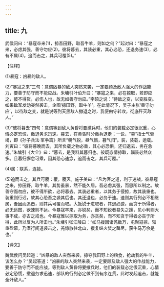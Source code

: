 ```yaml
---
---
---
```

title: 九
---



武侯问曰：“暴寇卒来(1)，掠吾田野，取吾牛羊，则如之何？”起对曰：“暴寇之来，必虑其强，善守勿应(2)。彼将暮去，其装必重，其心必恐，还退务速(3)，必有不属(4)，追而击之，其兵可覆(5)。”

【注释】

(1)暴寇：凶暴的敌人。

(2)“暴寇之来”三句：意谓凶暴的敌人突然来袭，一定要顾及敌人强大的作战能力，要善于防守而不能应战。朱墉引叶伯升曰：“暴寇之来，必在掠取，若即应之，彼不得货，必伤人也，故无如善守勿应。”李硕之说：“待敌之变，以变胜变。如果敌军发动突然袭击，企图‘掠田野，取牛羊’。在此情况下，吴子主张‘善守勿应’，以待敌之变，就是说等到天黑敌人撤退之时，我便由守转攻，彻底歼灭敌人。”

(3)“彼将暮去”四句：意谓等到敌人黄昏将要撤兵时，他们的装载必定很沉重，心情必定恐慌，撤退务求迅速。暮去，在黄昏时分撤兵退走；一说，“暮”指士气衰竭，即《孙子兵法·军争篇》所言“朝气锐，昼气惰，暮气归”。装，装载，运载。刘寅曰：“彼将暮晚而去，其所负载之物必重，其心必恐惧，还归退去，务在急速。”朱墉引《大全》曰：“暮去，是我料其暮归也。彼既恣情掠取，辎装必然众多。且暮归懈怠可乘，因其恐心速念，追而击之，其兵可覆。”

(4)属：联系，连接。

(5)追而击之，其兵可覆：覆，覆灭。施子美曰：“凡为客之道，利于速战。彼暴寇之来，掠田野，取牛羊，其势虽暴，然不能久居。吾必虑其强，而思所以制之。故善守而勿应，彼不得所欲，必将暮去。其装必重者，以其务于侵掠，故其装重也。装重则行迟，故其心恐吾之袭其后也。其还退也，必务于速。速则其行列必不相继属，吾因而追击，则其兵可覆而取。大抵锐于进取者，其退必速，而贪于所得者，必无远图，欲速则不达。今暴寇卒来，亦锐矣，而不知锐者易失之躁，见小利则大事不成，亦古之戒也。今暴寇惟以掠取为务，亦贪矣，而不知贪于得者必丧于所得，此所以反为人所击也。”朱墉引张江陵曰：“如马援因诸羌数万，屯聚寇掠，辎重盈幕，乃潜行间道袭击之，羌惊散往北山，援复纵火焚之罄尽，获牛马万余是也。”

【译文】

魏武侯问吴起道：“凶暴的敌人突然来袭，掠夺我田野上的粮食，抢劫我的牛羊，该怎么办？”吴起答道：“凶暴的敌人突然来袭，一定要顾及敌人强大的作战能力，要善于防守而不能应战。等到敌人黄昏将要撤兵时，他们的装载必定很沉重，心情必定恐慌，撤退务求迅速，部队的行列必定做不到有序连贯，此时发起追击，就能全歼敌人。”
